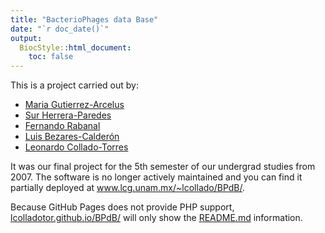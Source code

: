 ```yaml
---
title: "BacterioPhages data Base"
date: "`r doc_date()`"
output: 
  BiocStyle::html_document:
    toc: false
---
```


This is a project carried out by:

* [Maria Gutierrez-Arcelus](<mailto:mgutierr@broadinstitute.org>)
* [Sur Herrera-Paredes](<mailto:sur00mx@gmail.com>)
* [Fernando Rabanal](<mailto:fernando.rabanal@gmi.oeaw.ac.at>)
* [Luis Bezares-Calderón](<mailto:luis.bezares@tuebingen.mpg.de>)
* [Leonardo Collado-Torres](<mailto:lcollado@jhu.edu>)

It was our final project for the 5th semester of our undergrad studies from 2007. The software is no longer actively maintained and you can find it partially deployed at [www.lcg.unam.mx/~lcollado/BPdB/](http://www.lcg.unam.mx/~lcollado/BPdB/).

Because GitHub Pages does not provide PHP support, [lcolladotor.github.io/BPdB/](http://lcolladotor.github.io/BPdB/) will only show the [README.md](README.md) information.
